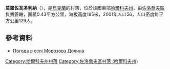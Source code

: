 {{coord|50|18|31|N|35|44|10|E|scale:100000|display=title}}

'''莫羅佐瓦多利納'''（{{lang-uk|Морозова Долина}}），是[[烏克蘭|烏克蘭]]的村落，位於該國東部[[哈爾科夫州|哈爾科夫州]]，由[[佐洛喬夫區_(哈爾科夫州)|佐洛喬夫區]]負責管轄，面積0.43平方公里，海拔高度185米，2001年人口56，人口密度每平方公里129人。

==參考資料==
* [http://weather.in.ua/ua/har'kovskaja/16304 Погода в селі Морозова Долина]

{{DEFAULTSORT:Морозова Долина}}
[[Category:哈爾科夫州村落|Category:哈爾科夫州村落]]
[[Category:佐洛喬夫區村落_(哈爾科夫州)|Category:佐洛喬夫區村落 (哈爾科夫州)]]


{{Kharkiv-geo-stub}}
